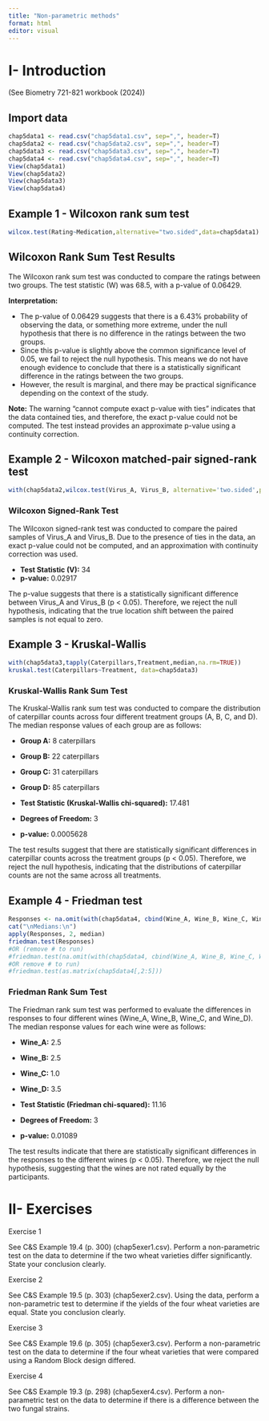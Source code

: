 ```yaml
---
title: "Non-parametric methods"
format: html
editor: visual
---
```


# I- Introduction

(See Biometry 721-821 workbook (2024))

## Import data

```r
chap5data1 <- read.csv("chap5data1.csv", sep=",", header=T)
chap5data2 <- read.csv("chap5data2.csv", sep=",", header=T)
chap5data3 <- read.csv("chap5data3.csv", sep=",", header=T)
chap5data4 <- read.csv("chap5data4.csv", sep=",", header=T)
View(chap5data1)
View(chap5data2)
View(chap5data3)
View(chap5data4)
```

## Example 1 - Wilcoxon rank sum test

```r
wilcox.test(Rating~Medication,alternative="two.sided",data=chap5data1)
```

## Wilcoxon Rank Sum Test Results

The Wilcoxon rank sum test was conducted to compare the ratings between two groups. The test statistic (W) was 68.5, with a p-value of 0.06429.

**Interpretation:**

-   The p-value of 0.06429 suggests that there is a 6.43% probability of observing the data, or something more extreme, under the null hypothesis that there is no difference in the ratings between the two groups.
-   Since this p-value is slightly above the common significance level of 0.05, we fail to reject the null hypothesis. This means we do not have enough evidence to conclude that there is a statistically significant difference in the ratings between the two groups.
-   However, the result is marginal, and there may be practical significance depending on the context of the study.

**Note:** The warning "cannot compute exact p-value with ties" indicates that the data contained ties, and therefore, the exact p-value could not be computed. The test instead provides an approximate p-value using a continuity correction.

## Example 2 - Wilcoxon matched-pair signed-rank test

```r
with(chap5data2,wilcox.test(Virus_A, Virus_B, alternative='two.sided',paired=TRUE))
```

### Wilcoxon Signed-Rank Test

The Wilcoxon signed-rank test was conducted to compare the paired samples of Virus_A and Virus_B. Due to the presence of ties in the data, an exact p-value could not be computed, and an approximation with continuity correction was used.

-   **Test Statistic (V):** 34
-   **p-value:** 0.02917

The p-value suggests that there is a statistically significant difference between Virus_A and Virus_B (p \< 0.05). Therefore, we reject the null hypothesis, indicating that the true location shift between the paired samples is not equal to zero.

## Example 3 - Kruskal-Wallis

```r
with(chap5data3,tapply(Caterpillars,Treatment,median,na.rm=TRUE))
kruskal.test(Caterpillars~Treatment, data=chap5data3)
```

### Kruskal-Wallis Rank Sum Test

The Kruskal-Wallis rank sum test was conducted to compare the distribution of caterpillar counts across four different treatment groups (A, B, C, and D). The median response values of each group are as follows:

-   **Group A:** 8 caterpillars

-   **Group B:** 22 caterpillars

-   **Group C:** 31 caterpillars

-   **Group D:** 85 caterpillars

-   **Test Statistic (Kruskal-Wallis chi-squared):** 17.481

-   **Degrees of Freedom:** 3

-   **p-value:** 0.0005628

The test results suggest that there are statistically significant differences in caterpillar counts across the treatment groups (p \< 0.05). Therefore, we reject the null hypothesis, indicating that the distributions of caterpillar counts are not the same across all treatments.

## Example 4 - Friedman test

```r
Responses <- na.omit(with(chap5data4, cbind(Wine_A, Wine_B, Wine_C, Wine_D)))
cat("\nMedians:\n") 
apply(Responses, 2, median) 
friedman.test(Responses)
#OR (remove # to run)
#friedman.test(na.omit(with(chap5data4, cbind(Wine_A, Wine_B, Wine_C, Wine_D))))
#OR remove # to run)
#friedman.test(as.matrix(chap5data4[,2:5]))

```

### Friedman Rank Sum Test

The Friedman rank sum test was performed to evaluate the differences in responses to four different wines (Wine_A, Wine_B, Wine_C, and Wine_D). The median response values for each wine were as follows:

-   **Wine_A:** 2.5

-   **Wine_B:** 2.5

-   **Wine_C:** 1.0

-   **Wine_D:** 3.5

-   **Test Statistic (Friedman chi-squared):** 11.16

-   **Degrees of Freedom:** 3

-   **p-value:** 0.01089

The test results indicate that there are statistically significant differences in the responses to the different wines (p \< 0.05). Therefore, we reject the null hypothesis, suggesting that the wines are not rated equally by the participants.

# II- Exercises

Exercise 1

See C&S Example 19.4 (p. 300) (chap5exer1.csv). Perform a non-parametric test on the data to determine if the two wheat varieties differ significantly. State your conclusion clearly.

Exercise 2

See C&S Example 19.5 (p. 303) (chap5exer2.csv). Using the data, perform a non-parametric test to determine if the yields of the four wheat varieties are equal. State you conclusion clearly.

Exercise 3

See C&S Example 19.6 (p. 305) (chap5exer3.csv). Perform a non-parametric test on the data to determine if the four wheat varieties that were compared using a Random Block design differed.

Exercise 4

See C&S Example 19.3 (p. 298) (chap5exer4.csv). Perform a non-parametric test on the data to determine if there is a difference between the two fungal strains.
